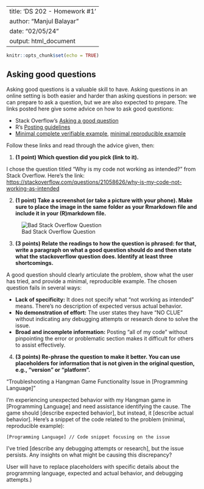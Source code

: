 
---
title: 'DS 202 - Homework #1'
author: "Manjul Balayar"
date: "02/05/24"
output: html_document
---

```r
knitr::opts_chunk$set(echo = TRUE)
```

## Asking good questions

Asking good questions is a valuable skill to have. Asking questions in an online setting is both easier and harder than asking questions in person: we can prepare to ask a question, but we are also expected to prepare. The links posted here give some advice on how to ask good questions:

- Stack Overflow's [Asking a good question](http://stackoverflow.com/help/how-to-ask)
- R's [Posting guidelines](https://www.r-project.org/posting-guide.html)
- [Minimal complete verifiable example](https://stackoverflow.com/help/mcve), [minimal reproducible example](https://www.tidyverse.org/help/)

Follow these links and read through the advice given, then:

1. **(1 point) Which question did you pick (link to it).**

I chose the question titled "Why is my code not working as intended?" from Stack Overflow. Here's the link: [https://stackoverflow.com/questions/21058626/why-is-my-code-not-working-as-intended](https://stackoverflow.com/questions/21058626/why-is-my-code-not-working-as-intended)

2. **(1 point) Take a screenshot (or take a picture with your phone). Make sure to place the image in the same folder as your Rmarkdown file and include it in your (R)markdown file.**

![Bad Stack Overflow Question](Bad-Screenshot.png)

3. **(3 points) Relate the readings to how the question is phrased: for that, write a paragraph on what a good question should do and then state what the stackoverflow question does. Identify at least three shortcomings.**

A good question should clearly articulate the problem, show what the user has tried, and provide a minimal, reproducible example. The chosen question fails in several ways:

- **Lack of specificity:** It does not specify what "not working as intended" means. There's no description of expected versus actual behavior.
- **No demonstration of effort:** The user states they have "NO CLUE" without indicating any debugging attempts or research done to solve the issue.
- **Broad and incomplete information:** Posting "all of my code" without pinpointing the error or problematic section makes it difficult for others to assist effectively.

4. **(3 points) Re-phrase the question to make it better. You can use placeholders for information that is not given in the original question, e.g., "version" or "platform".**

"Troubleshooting a Hangman Game Functionality Issue in [Programming Language]"

I'm experiencing unexpected behavior with my Hangman game in [Programming Language] and need assistance identifying the cause. The game should [describe expected behavior], but instead, it [describe actual behavior]. Here's a snippet of the code related to the problem (minimal, reproducible example):

```[Programming Language]
// Code snippet focusing on the issue
```

I've tried [describe any debugging attempts or research], but the issue persists. Any insights on what might be causing this discrepancy?

User will have to replace placeholders with specific details about the programming language, expected and actual behavior, and debugging attempts.)


